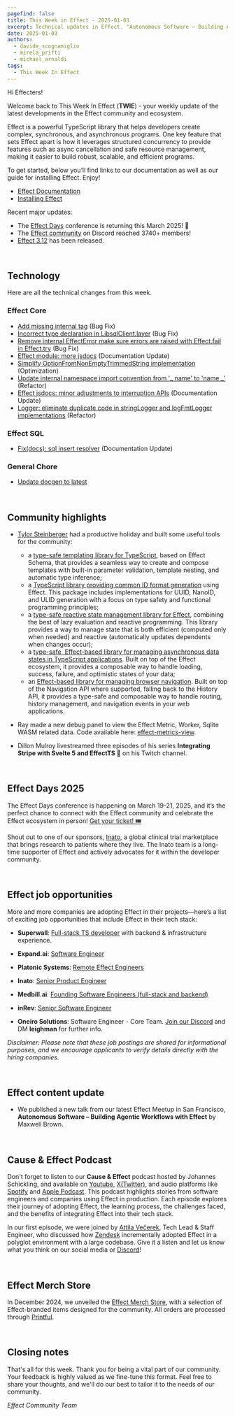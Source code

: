 ```yaml
---
pagefind: false
title: This Week in Effect - 2025-01-03
excerpt: Technical updates in Effect. "Autonomous Software – Building Agentic Workflows with Effect" talk by Maxwell Brown.
date: 2025-01-03
authors:
  - davide_scognamiglio
  - mirela_prifti
  - michael_arnaldi
tags:
  - This Week In Effect
---
```



Hi Effecters!

Welcome back to This Week In Effect (**TWIE**) - your weekly update of the latest developments in the Effect community and ecosystem.

Effect is a powerful TypeScript library that helps developers create complex, synchronous, and asynchronous programs. One key feature that sets Effect apart is how it leverages structured concurrency to provide features such as async cancellation and safe resource management, making it easier to build robust, scalable, and efficient programs.

To get started, below you’ll find links to our documentation as well as our guide for installing Effect. Enjoy!

- [Effect Documentation](/docs/getting-started/introduction/)
- [Installing Effect](/docs/getting-started/installation/)

Recent major updates:

- The [Effect Days](https://effect.website/events/effect-days) conference is returning this March 2025! 🎉
- The [Effect community](https://discord.gg/effect-ts) on Discord reached 3740+ members!
- [Effect 3.12](https://effect.website/blog/releases/effect/312) has been released.

&nbsp;

## Technology

Here are all the technical changes from this week.

### Effect Core

- [Add missing internal tag](https://github.com/Effect-TS/effect/pull/4198) (Bug Fix)
- [Incorrect type declaration in LibsqlClient.layer](https://github.com/Effect-TS/effect/pull/4185) (Bug Fix)
- [Remove internal EffectError make sure errors are raised with Effect.fail in Effect.try](https://github.com/Effect-TS/effect/pull/4202) (Bug Fix)
- [Effect module: more jsdocs](https://github.com/Effect-TS/effect/pull/4204) (Documentation Update)
- [Simplify OptionFromNonEmptyTrimmedString implementation](https://github.com/Effect-TS/effect/pull/4205) (Optimization)
- [Update internal namespace import convention from '_ name' to 'name _'](https://github.com/Effect-TS/effect/pull/4207) (Refactor)
- [Effect jsdocs: minor adjustments to interruption APIs](https://github.com/Effect-TS/effect/pull/4208) (Documentation Update)
- [Logger: eliminate duplicate code in stringLogger and logFmtLogger implementations](https://github.com/Effect-TS/effect/pull/4199) (Refactor)

### Effect SQL

- [Fix(docs): sql insert resolver](https://github.com/Effect-TS/effect/pull/4203) (Documentation Update)

### General Chore

- [Update docgen to latest](https://github.com/Effect-TS/effect/pull/4206)

&nbsp;

## Community highlights

- [Tylor Steinberger](https://github.com/TylorS) had a productive holiday and built some useful tools for the community:

  - a [type-safe templating library for TypeScript](https://github.com/TylorS/templeffect), based on Effect Schema, that provides a seamless way to create and compose templates with built-in parameter validation, template nesting, and automatic type inference;
  - a [TypeScript library providing common ID format generation](https://github.com/TylorS/typed-id) using Effect. This package includes implementations for UUID, NanoID, and ULID generation with a focus on type safety and functional programming principles;
  - a [type-safe reactive state management library for Effect](https://github.com/TylorS/typed-lazy-ref), combining the best of lazy evaluation and reactive programming. This library provides a way to manage state that is both efficient (computed only when needed) and reactive (automatically updates dependents when changes occur);
  - a [type-safe, Effect-based library for managing asynchronous data states in TypeScript applications](https://github.com/TylorS/typed-async-data). Built on top of the Effect ecosystem, it provides a composable way to handle loading, success, failure, and optimistic states of your data;
  - an [Effect-based library for managing browser navigation](https://github.com/TylorS/typed-navigation). Built on top of the Navigation API where supported, falling back to the History API, it provides a type-safe and composable way to handle routing, history management, and navigation events in your web applications.

- Ray made a new debug panel to view the Effect Metric, Worker, Sqlite WASM related data. Code available here: [effect-metrics-view](https://codesandbox.io/p/sandbox/effect-metrics-view-8xxsvx?file=%2Fsrc%2FApp.js).

  <Tweet id="1875067265290494154" />

- Dillon Mulroy livestreamed three episodes of his series **Integrating Stripe with Svelte 5 and EffectTS 🚀** on his Twitch channel.

  <TwitchPlayerNonInteractive video="2339750519" />

&nbsp;

## Effect Days 2025

The Effect Days conference is happening on March 19-21, 2025, and it’s the perfect chance to connect with the Effect community and celebrate the Effect ecosystem in person! [Get your ticket! 🎟️](https://effect.website/events/effect-days)

Shout out to one of our sponsors, [Inato](https://inato.com/), a global clinical trial marketplace that brings research to patients where they live. The Inato team is a long-time supporter of Effect and actively advocates for it within the developer community.

&nbsp;

## Effect job opportunities

More and more companies are adopting Effect in their projects—here’s a list of exciting job opportunities that include Effect in their tech stack:

- **Superwall**: [Full-stack TS developer](https://twitter.com/jakemor/status/1854248980454228411) with backend & infrastructure experience.

- **Expand.ai**: [Software Engineer](https://twitter.com/getexpandai/status/1858674403430854823)

- **Platonic Systems**: [Remote Effect Engineers](https://twitter.com/platonicsystems/status/1861470819861311945)

- **Inato**: [Senior Product Engineer](https://jobs.lever.co/inato/2bbbe759-d4ce-4cc4-8267-8bc998189469)

- **Medbill.ai**: [Founding Software Engineers (full-stack and backend)](https://www.linkedin.com/posts/codingtom_medbill-ai-activity-7260092522708762624-N7TH)

- **inRev**: [Senior Software Engineer](https://jobs.gusto.com/postings/inrev-llc-senior-full-stack-engineer-332c0453-fd2d-457f-b30c-f5a0e999cbc5)

- **Oneiro Solutions**: Software Engineer - Core Team. [Join our Discord](https://discord.com/channels/795981131316985866/796153351372275743) and DM **leighman** for further info.

_Disclaimer: Please note that these job postings are shared for informational purposes, and we encourage applicants to verify details directly with the hiring companies._

&nbsp;

## Effect content update

- We published a new talk from our latest Effect Meetup in San Francisco, **Autonomous Software – Building Agentic Workflows with Effect** by Maxwell Brown.

  <YouTube
    id="https://www.youtube.com/embed/6FIpuJVKxKE?si=OZPQ04AANUOpQBNP"
    title="Autonomous Software – Building Agentic Workflows with Effect | Maxwell Brown (Effect Meetup SF '24)"
  />

&nbsp;

## Cause & Effect Podcast

Don't forget to listen to our **Cause & Effect** podcast hosted by Johannes Schickling, and available on [Youtube](https://www.youtube.com/@effect-ts), [X(Twitter)](https://x.com/EffectTS_/status/1861446144137531585), and audio platforms like [Spotify](https://open.spotify.com/episode/7Bkn7A8EXnoqWWmI0czAdz) and [Apple Podcast](https://podcasts.apple.com/us/podcast/cause-effect/id1781879869). This podcast highlights stories from software engineers and companies using Effect in production. Each episode explores their journey of adopting Effect, the learning process, the challenges faced, and the benefits of integrating Effect into their tech stack.

In our first episode, we were joined by [Attila Večerek](https://x.com/attilavecerek), Tech Lead & Staff Engineer, who discussed how [Zendesk](https://www.zendesk.com) incrementally adopted Effect in a polyglot environment with a large codebase. Give it a listen and let us know what you think on our social media or [Discord](https://discord.gg/effect-ts)!

<YouTube
  id="https://youtu.be/rNAqPHBQFEQ"
  title="Adopting Effect at Zendesk w/ Attila Večerek | Cause & Effect #1"
/>

&nbsp;

## Effect Merch Store

In December 2024, we unveiled the [Effect Merch Store](https://effect.website/merch), with a selection of Effect-branded items designed for the community. All orders are processed through [Printful](https://www.printful.com/).

<Tweet id="1868605126862385238" />

&nbsp;

## Closing notes

That's all for this week. Thank you for being a vital part of our community. Your feedback is highly valued as we fine-tune this format. Feel free to share your thoughts, and we'll do our best to tailor it to the needs of our community.

_Effect Community Team_
